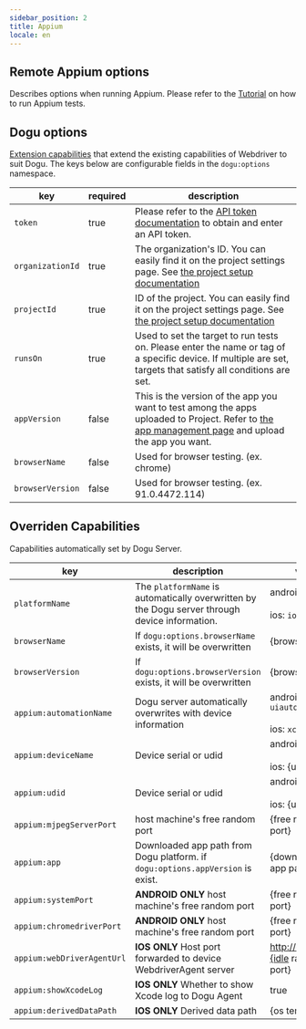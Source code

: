 ```yaml
---
sidebar_position: 2
title: Appium
locale: en
---
```


## Remote Appium options

Describes options when running Appium. Please refer to the [Tutorial](/get-started/tutorials/test-automation/appium) on how to run Appium tests.

## Dogu options

[Extension capabilities](https://www.w3.org/TR/webdriver/#dfn-extension-capability) that extend the existing capabilities of Webdriver to suit Dogu. The keys below are configurable fields in the `dogu:options` namespace.

| key              | required | description                                                                                                                                                                  |
| ---------------- | -------- | ---------------------------------------------------------------------------------------------------------------------------------------------------------------------------- |
| `token`          | true     | Please refer to the [API token documentation](/management/organization/settings#api-token) to obtain and enter an API token.                                                 |
| `organizationId` | true     | The organization's ID. You can easily find it on the project settings page. See [the project setup documentation](/management/project/settings)                              |
| `projectId`      | true     | ID of the project. You can easily find it on the project settings page. See [the project setup documentation](/management/project/settings)                                  |
| `runsOn`         | true     | Used to set the target to run tests on. Please enter the name or tag of a specific device. If multiple are set, targets that satisfy all conditions are set.                 |
| `appVersion`     | false    | This is the version of the app you want to test among the apps uploaded to Project. Refer to [the app management page](/management/project/app) and upload the app you want. |
| `browserName`    | false    | Used for browser testing. (ex. chrome)                                                                                                                                       |
| `browserVersion` | false    | Used for browser testing. (ex. 91.0.4472.114)                                                                                                                                |

## Overriden Capabilities

Capabilities automatically set by Dogu Server.

| key                        | description                                                                                    | value                                            |
| -------------------------- | ---------------------------------------------------------------------------------------------- | ------------------------------------------------ |
| `platformName`             | The `platformName` is automatically overwritten by the Dogu server through device information. | android: `android`<br></br> ios: `ios`           |
| `browserName`              | If `dogu:options.browserName` exists, it will be overwritten                                   | {browserName}                                    |
| `browserVersion`           | If `dogu:options.browserVersion` exists, it will be overwritten                                | {browserVersion}                                 |
| `appium:automationName`    | Dogu server automatically overwrites with device information                                   | android: `uiautomator2`<br></br> ios: `xcuitest` |
| `appium:deviceName`        | Device serial or udid                                                                          | android: {serial}<br></br> ios: {udid}           |
| `appium:udid`              | Device serial or udid                                                                          | android: {serial}<br></br> ios: {udid}           |
| `appium:mjpegServerPort`   | host machine's free random port                                                                | {free random port}                               |
| `appium:app`               | Downloaded app path from Dogu platform. if `dogu:options.appVersion` is exist.                 | {downloaded app path}                            |
| `appium:systemPort`        | **ANDROID ONLY** host machine's free random port                                               | {free random port}                               |
| `appium:chromedriverPort`  | **ANDROID ONLY** host machine's free random port                                               | {free random port}                               |
| `appium:webDriverAgentUrl` | **IOS ONLY** Host port forwarded to device WebdriverAgent server                               | http://127.0.0.1:{idle random port}              |
| `appium:showXcodeLog`      | **IOS ONLY** Whether to show Xcode log to Dogu Agent                                           | true                                             |
| `appium:derivedDataPath`   | **IOS ONLY** Derived data path                                                                 | {os temp path}                                   |
